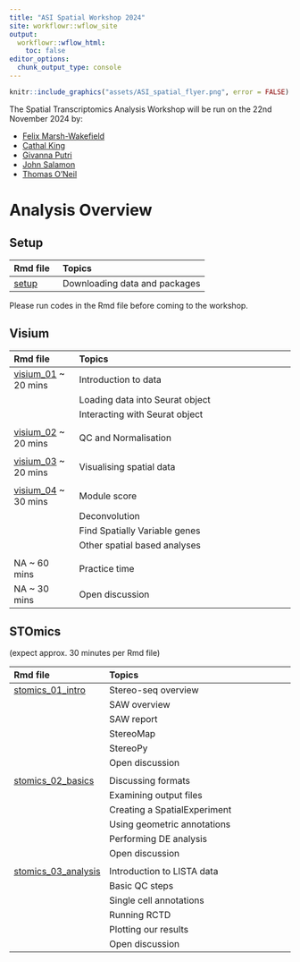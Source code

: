 ```yaml
---
title: "ASI Spatial Workshop 2024"
site: workflowr::wflow_site
output:
  workflowr::wflow_html:
    toc: false
editor_options:
  chunk_output_type: console
---
```


```r
knitr::include_graphics("assets/ASI_spatial_flyer.png", error = FALSE)
```

The Spatial Transcriptomics Analysis Workshop will be run on the 22nd November 2024 by:

- [Felix Marsh-Wakefield](https://github.com/Felixillion)
- [Cathal King](https://www.linkedin.com/in/cathal-king/)
- [Givanna Putri](https://github.com/ghar1821)
- [John Salamon](https://github.com/human9)
- [Thomas O'Neil](https://github.com/DrThomasOneil)

# Analysis Overview {-}

## Setup

| Rmd file                                        | Topics                       |
|:---------                                       |:-----------------------------|
| [setup](setup.html)                             | Downloading data and packages|

Please run codes in the Rmd file before coming to the workshop.

## Visium

| Rmd file                                        | Topics                          |
|:---------                                       |:--------------------------------|
| [visium_01](visium_01.html) ~ 20 mins           | Introduction to data            |   
|                                                 | Loading data into Seurat object |
|                                                 | Interacting with Seurat object  |
|                                                 |                                 |
| [visium_02](visium_02.html) ~ 20 mins           | QC and Normalisation            | 
|                                                 |                                 |
| [visium_03](visium_03.html) ~ 20 mins           | Visualising spatial data        |
|                                                 |                                 |
| [visium_04](visium_04.html) ~ 30 mins           | Module score                    |
|                                                 | Deconvolution                   |
|                                                 | Find Spatially Variable genes   |
|                                                 | Other spatial based analyses    |
|                                                 |                                 |
| NA ~ 60 mins                                    | Practice time                   |
| NA ~ 30 mins                                    | Open discussion                 |


## STOmics

(expect approx. 30 minutes per Rmd file)

| Rmd file                                        | Topics                       |
|:---------                                       |:-----------------------------|
| [stomics_01_intro](stomics_01_intro.html)       | Stereo-seq overview          |
|                                                 | SAW overview                 |
|                                                 | SAW report                   |
|                                                 | StereoMap                    |
|                                                 | StereoPy                     |
|                                                 | Open discussion              |
|                                                 |                              |
| [stomics_02_basics](stomics_02_basics.html)     | Discussing formats           |
|                                                 | Examining output files       |
|                                                 | Creating a SpatialExperiment |
|                                                 | Using geometric annotations  |
|                                                 | Performing DE analysis       |
|                                                 | Open discussion              |
|                                                 |                              |
| [stomics_03_analysis](stomics_03_analysis.html) | Introduction to LISTA data   |
|                                                 | Basic QC steps               |
|                                                 | Single cell annotations      |
|                                                 | Running RCTD                 |
|                                                 | Plotting our results         |
|                                                 | Open discussion              |
